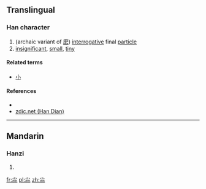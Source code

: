 {{also|小}}
==Translingual==

===Han character===
{{Han char|rn=42|rad=小|as=06|sn=9|four=|canj=火火火 (FFF), X火火火 (XFFF)|ids=⿱[[小]]⿰小小}}

# (archaic variant of [[麽]]) [[interrogative]] final [[particle]]
# [[insignificant]], [[small]], [[tiny]]

====Related terms====
* [[小]]

====References====
* {{Han ref|kx=0297.140|dkj=07498|dj=0592.050|hdz=10564.080|uh=5C1B|ud=23579}}
*[http://www.zdic.net/z/18/js/5C1B.htm zdic.net (Han Dian)]

----

==Mandarin==

===Hanzi===
{{cmn-hanzi|pin=[[liáo]] ([[liao2]]), [[mó]] ([[mo2]])|wg=liao<sup>2</sup>, <sup>o</sup>}}

# {{defn|lang=cmn|sort=小06}}

[[fr:尛]]
[[pl:尛]]
[[zh:尛]]